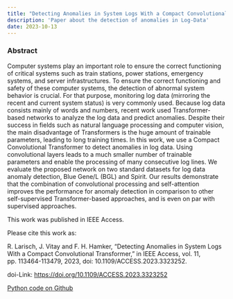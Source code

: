 ```yaml
---
title: "Detecting Anomalies in System Logs With a Compact Convolutional Transformer"
description: 'Paper about the detection of anomalies in Log-Data'
date: 2023-10-13
---
```


### Abstract

Computer systems play an important role to ensure the correct functioning of critical systems such as train stations, power stations, emergency systems, and server infrastructures. To ensure the correct functioning and safety of these computer systems, the detection of abnormal system behavior is crucial. For that purpose, monitoring log data (mirroring the recent and current system status) is very commonly used. Because log data consists mainly of words and numbers, recent work used Transformer-based networks to analyze the log data and predict anomalies. Despite their success in fields such as natural language processing and computer vision, the main disadvantage of Transformers is the huge amount of trainable parameters, leading to long training times. In this work, we use a Compact Convolutional Transformer to detect anomalies in log data. Using convolutional layers leads to a much smaller number of trainable parameters and enable the processing of many consecutive log lines. We evaluate the proposed network on two standard datasets for log data anomaly detection, Blue Gene/L (BGL) and Spirit. Our results demonstrate that the combination of convolutional processing and self-attention improves the performance for anomaly detection in comparison to other self-supervised Transformer-based approaches, and is even on par with supervised approaches.

This work was published in IEEE Access.

Please cite this work as:

R. Larisch, J. Vitay and F. H. Hamker, "Detecting Anomalies in System Logs With a Compact Convolutional Transformer," in IEEE Access, vol. 11, pp. 113464-113479, 2023, doi: 10.1109/ACCESS.2023.3323252.

doi-Link: [https://doi.org/10.1109/ACCESS.2023.3323252](https://doi.org/10.1109/ACCESS.2023.3323252)


<p></p>

[Python code on Github](https://github.com/hamkerlab/Larisch2023_Detecting_Anomalies)

